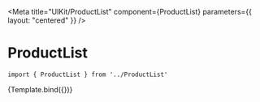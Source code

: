 
<Meta
    title="UIKit/ProductList"
    component={ProductList}
    parameters={{
        layout: "centered"
    }}
/>


# ProductList



```
import { ProductList } from '../ProductList'
```

<Canvas>
    <Story name="ProductList" args={{ products, numberOfColumns: 4 }}>
        {Template.bind({})}
    </Story>
</Canvas>
